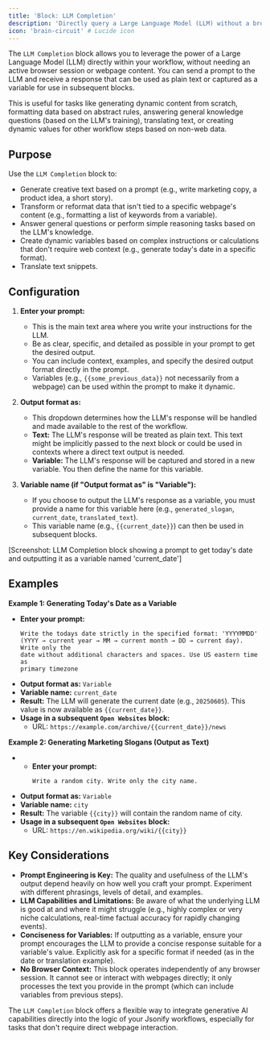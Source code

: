 ```yaml
---
title: 'Block: LLM Completion'
description: 'Directly query a Large Language Model (LLM) without a browser session to generate text or variables for your workflow.'
icon: 'brain-circuit' # Lucide icon
---
```


The `LLM Completion` block allows you to leverage the power of a Large Language Model (LLM) directly within your workflow, without needing an active browser session or webpage content. You can send a prompt to the LLM and receive a response that can be used as plain text or captured as a variable for use in subsequent blocks.

This is useful for tasks like generating dynamic content from scratch, formatting data based on abstract rules, answering general knowledge questions (based on the LLM's training), translating text, or creating dynamic values for other workflow steps based on non-web data.

## Purpose

Use the `LLM Completion` block to:

* Generate creative text based on a prompt (e.g., write marketing copy, a product idea, a short story).
* Transform or reformat data that isn't tied to a specific webpage's content (e.g., formatting a list of keywords from a variable).
* Answer general questions or perform simple reasoning tasks based on the LLM's knowledge.
* Create dynamic variables based on complex instructions or calculations that don't require web context (e.g., generate today's date in a specific format).
* Translate text snippets.

## Configuration

1.  **Enter your prompt:**
    * This is the main text area where you write your instructions for the LLM.
    * Be as clear, specific, and detailed as possible in your prompt to get the desired output.
    * You can include context, examples, and specify the desired output format directly in the prompt.
    * Variables (e.g., `{{some_previous_data}}` not necessarily from a webpage) can be used within the prompt to make it dynamic.

2.  **Output format as:**
    * This dropdown determines how the LLM's response will be handled and made available to the rest of the workflow.
    * **Text:** The LLM's response will be treated as plain text. This text might be implicitly passed to the next block or could be used in contexts where a direct text output is needed.
    * **Variable:** The LLM's response will be captured and stored in a new variable. You then define the name for this variable.

3.  **Variable name (if "Output format as" is "Variable"):**
    * If you choose to output the LLM's response as a variable, you must provide a name for this variable here (e.g., `generated_slogan`, `current_date`, `translated_text`).
    * This variable name (e.g., `{{current_date}}`) can then be used in subsequent blocks.

[Screenshot: LLM Completion block showing a prompt to get today's date and outputting it as a variable named 'current_date']

## Examples

**Example 1: Generating Today's Date as a Variable**

* **Enter your prompt:**
    ```
    Write the todays date strictly in the specified format: 'YYYYMMDD'
    (YYYY → current year → MM → current month → DD → current day). Write only the
    date without additional characters and spaces. Use US eastern time as
    primary timezone
    ```
* **Output format as:** `Variable`
* **Variable name:** `current_date`
* **Result:** The LLM will generate the current date (e.g., `20250605`). This value is now available as `{{current_date}}`.
* **Usage in a subsequent `Open Websites` block:**
    * URL: `https://example.com/archive/{{current_date}}/news`

**Example 2: Generating Marketing Slogans (Output as Text)**

* * **Enter your prompt:**
    ```
    Write a random city. Write only the city name.
    ```
* **Output format as:** `Variable`
* **Variable name:** `city`
* **Result:** The variable `{{city}}` will contain the random name of city.
* **Usage in a subsequent `Open Websites` block:**
    * URL: `https://en.wikipedia.org/wiki/{{city}}`

## Key Considerations

* **Prompt Engineering is Key:** The quality and usefulness of the LLM's output depend heavily on how well you craft your prompt. Experiment with different phrasings, levels of detail, and examples.
* **LLM Capabilities and Limitations:** Be aware of what the underlying LLM is good at and where it might struggle (e.g., highly complex or very niche calculations, real-time factual accuracy for rapidly changing events).
* **Conciseness for Variables:** If outputting as a variable, ensure your prompt encourages the LLM to provide a concise response suitable for a variable's value. Explicitly ask for a specific format if needed (as in the date or translation example).
* **No Browser Context:** This block operates independently of any browser session. It cannot see or interact with webpages directly; it only processes the text you provide in the prompt (which can include variables from previous steps).

The `LLM Completion` block offers a flexible way to integrate generative AI capabilities directly into the logic of your Jsonify workflows, especially for tasks that don't require direct webpage interaction.
